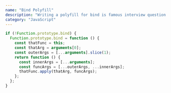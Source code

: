 ```yaml
---
name: "Bind Polyfill"
description: "Writing a polyfill for bind is famous interview question."
category: "JavaScript"
---
```


```js
if (!Function.prototype.bind) {
  Function.prototype.bind = function () {
    const thatFunc = this;
    const thatArg = arguments[0];
    const outerArgs = [...arguments].slice(1);
    return function () {
      const innerArgs = [...arguments];
      const funcArgs = [...outerArgs, ...innerArgs];
      thatFunc.apply(thatArg, funcArgs);
    };
  };
}
```
